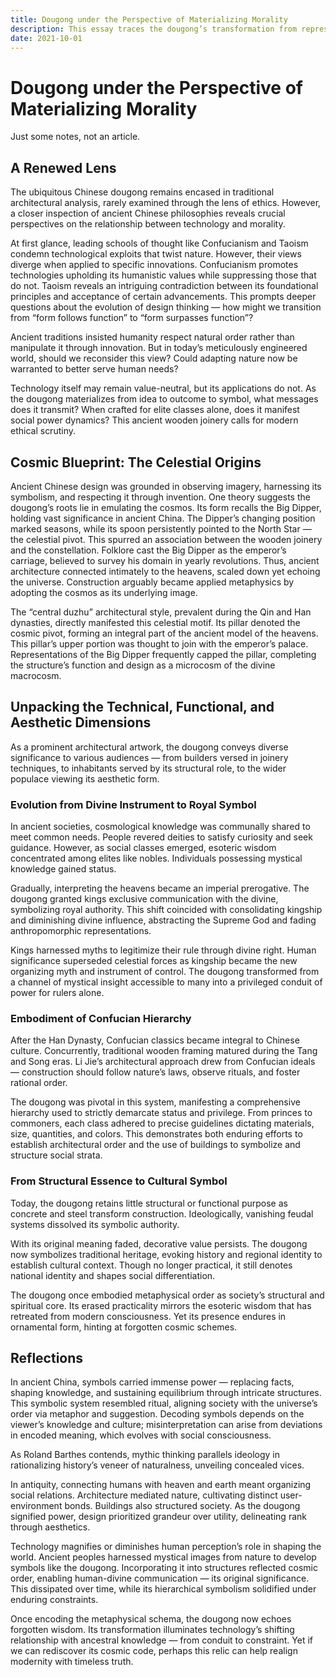 ```yaml
---
title: Dougong under the Perspective of Materializing Morality
description: This essay traces the dougong’s transformation from representing celestial order in ancient Chinese architecture to symbolizing imperial authority and cultural tradition through various eras, reflecting on its shifting relationship to technology and knowledge.
date: 2021-10-01
---
```


<Date date="2021-10-01" />

# Dougong under the Perspective of Materializing Morality

<Callout>
Just some notes, not an article.

</Callout>

## A Renewed Lens

The ubiquitous Chinese dougong remains encased in traditional architectural analysis, rarely examined through the lens of ethics. However, a closer inspection of ancient Chinese philosophies reveals crucial perspectives on the relationship between technology and morality.

At first glance, leading schools of thought like Confucianism and Taoism condemn technological exploits that twist nature. However, their views diverge when applied to specific innovations. Confucianism promotes technologies upholding its humanistic values while suppressing those that do not. Taoism reveals an intriguing contradiction between its foundational principles and acceptance of certain advancements. This prompts deeper questions about the evolution of design thinking — how might we transition from “form follows function” to “form surpasses function”?

Ancient traditions insisted humanity respect natural order rather than manipulate it through innovation. But in today’s meticulously engineered world, should we reconsider this view? Could adapting nature now be warranted to better serve human needs?

Technology itself may remain value-neutral, but its applications do not. As the dougong materializes from idea to outcome to symbol, what messages does it transmit? When crafted for elite classes alone, does it manifest social power dynamics? This ancient wooden joinery calls for modern ethical scrutiny.

## Cosmic Blueprint: The Celestial Origins

Ancient Chinese design was grounded in observing imagery, harnessing its symbolism, and respecting it through invention. One theory suggests the dougong’s roots lie in emulating the cosmos. Its form recalls the Big Dipper, holding vast significance in ancient China. The Dipper’s changing position marked seasons, while its spoon persistently pointed to the North Star — the celestial pivot. This spurred an association between the wooden joinery and the constellation. Folklore cast the Big Dipper as the emperor’s carriage, believed to survey his domain in yearly revolutions. Thus, ancient architecture connected intimately to the heavens, scaled down yet echoing the universe. Construction arguably became applied metaphysics by adopting the cosmos as its underlying image.

The “central duzhu” architectural style, prevalent during the Qin and Han dynasties, directly manifested this celestial motif. Its pillar denoted the cosmic pivot, forming an integral part of the ancient model of the heavens. This pillar’s upper portion was thought to join with the emperor’s palace. Representations of the Big Dipper frequently capped the pillar, completing the structure’s function and design as a microcosm of the divine macrocosm.

## Unpacking the Technical, Functional, and Aesthetic Dimensions

As a prominent architectural artwork, the dougong conveys diverse significance to various audiences — from builders versed in joinery techniques, to inhabitants served by its structural role, to the wider populace viewing its aesthetic form.

### Evolution from Divine Instrument to Royal Symbol

In ancient societies, cosmological knowledge was communally shared to meet common needs. People revered deities to satisfy curiosity and seek guidance. However, as social classes emerged, esoteric wisdom concentrated among elites like nobles. Individuals possessing mystical knowledge gained status.

Gradually, interpreting the heavens became an imperial prerogative. The dougong granted kings exclusive communication with the divine, symbolizing royal authority. This shift coincided with consolidating kingship and diminishing divine influence, abstracting the Supreme God and fading anthropomorphic representations.

Kings harnessed myths to legitimize their rule through divine right. Human significance superseded celestial forces as kingship became the new organizing myth and instrument of control. The dougong transformed from a channel of mystical insight accessible to many into a privileged conduit of power for rulers alone.

### Embodiment of Confucian Hierarchy

After the Han Dynasty, Confucian classics became integral to Chinese culture. Concurrently, traditional wooden framing matured during the Tang and Song eras. Li Jie’s architectural approach drew from Confucian ideals — construction should follow nature’s laws, observe rituals, and foster rational order.

The dougong was pivotal in this system, manifesting a comprehensive hierarchy used to strictly demarcate status and privilege. From princes to commoners, each class adhered to precise guidelines dictating materials, size, quantities, and colors. This demonstrates both enduring efforts to establish architectural order and the use of buildings to symbolize and structure social strata.

### From Structural Essence to Cultural Symbol

Today, the dougong retains little structural or functional purpose as concrete and steel transform construction. Ideologically, vanishing feudal systems dissolved its symbolic authority.

With its original meaning faded, decorative value persists. The dougong now symbolizes traditional heritage, evoking history and regional identity to establish cultural context. Though no longer practical, it still denotes national identity and shapes social differentiation.

The dougong once embodied metaphysical order as society’s structural and spiritual core. Its erased practicality mirrors the esoteric wisdom that has retreated from modern consciousness. Yet its presence endures in ornamental form, hinting at forgotten cosmic schemes.

## Reflections

In ancient China, symbols carried immense power — replacing facts, shaping knowledge, and sustaining equilibrium through intricate structures. This symbolic system resembled ritual, aligning society with the universe’s order via metaphor and suggestion. Decoding symbols depends on the viewer’s knowledge and culture; misinterpretation can arise from deviations in encoded meaning, which evolves with social consciousness.

As Roland Barthes contends, mythic thinking parallels ideology in rationalizing history’s veneer of naturalness, unveiling concealed vices.

In antiquity, connecting humans with heaven and earth meant organizing social relations. Architecture mediated nature, cultivating distinct user-environment bonds. Buildings also structured society. As the dougong signified power, design prioritized grandeur over utility, delineating rank through aesthetics.

Technology magnifies or diminishes human perception’s role in shaping the world. Ancient peoples harnessed mystical images from nature to develop symbols like the dougong. Incorporating it into structures reflected cosmic order, enabling human-divine communication — its original significance. This dissipated over time, while its hierarchical symbolism solidified under enduring constraints.

Once encoding the metaphysical schema, the dougong now echoes forgotten wisdom. Its transformation illuminates technology’s shifting relationship with ancestral knowledge — from conduit to constraint. Yet if we can rediscover its cosmic code, perhaps this relic can help realign modernity with timeless truth.
